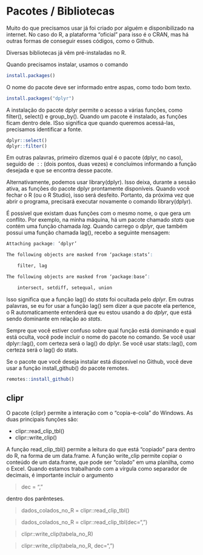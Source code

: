 # Pacotes / Bibliotecas

Muito do que precisamos usar já foi criado por alguém e disponibilizado na internet. No caso do R, a plataforma "oficial" para isso é o CRAN, mas há outras formas de conseguir esses códigos, como o Github.

Diversas bibliotecas já vêm pré-instaladas no R.

Quando precisamos instalar, usamos o comando

```r
install.packages()
```

O nome do pacote deve ser informado entre aspas, como todo bom texto.

```r
install.packages("dplyr")
```

A instalação do pacote dplyr permite o acesso a várias funções, como filter(), select() e group_by(). Quando um pacote é instalado, as funções ficam dentro dele. ISso significa que quando queremos acessá-las, precisamos identificar a fonte.

```r
dplyr::select()
dplyr::filter()
```

Em outras palavras, primeiro dizemos qual é o pacote (dplyr, no caso), seguido de $::$ (dois pontos, duas vezes) e concluímos informando a função desejada e que se encontra desse pacote.

Alternativamente, podemos usar library(dplyr). Isso deixa, durante a sessão ativa, as funções do pacote dplyr prontamente disponíveis. Quando você fechar o R (ou o R Studio), isso será desfeito. Portanto, da próxima vez que abrir o programa, precisará executar novamente o comando library(dplyr).

É possível que existam duas funções com o mesmo nome, o que gera um conflito. Por exemplo, na minha máquina, há um pacote chamado _stats_ que contém uma função chamada _lag_. Quando carrego o _dplyr_, que também possui uma função chamada lag(), recebo a seguinte mensagem:

```r
Attaching package: ‘dplyr’

The following objects are masked from ‘package:stats’:

    filter, lag

The following objects are masked from ‘package:base’:

    intersect, setdiff, setequal, union
```

Isso significa que a função lag() do _stats_ foi ocultada pelo _dplyr_. Em outras palavras, se eu for usar a função lag() sem dizer a que pacote ela pertence, o R automaticamente entenderá que eu estou usando a do _dplyr_, que está sendo dominante em relação ao _stats_.

Sempre que você estiver confuso sobre qual função está dominando e qual está oculta, você pode incluir o nome do pacote no comando. Se você usar dplyr::lag(), com certeza será o lag() do dplyr. Se você usar stats::lag(), com certeza será o lag() do stats.

Se o pacote que você deseja instalar está disponível no Github, você deve usar a função install_github() do pacote remotes.

```r
remotes::install_github()
```


## clipr

O pacote {clipr} permite a interação com o "copia-e-cola" do Windows. As duas principais funções são: 

- clipr::read_clip_tbl()
- clipr::write_clip()

A função read_clip_tbl() permite a leitura do que está "copiado" para dentro do R, na forma de um data.frame. A função write_clip permite copiar o conteúdo de um data.frame, que pode ser "colado" em uma planilha, como o Excel. Quando estamos trabalhando com a vírgula como separador de decimais, é importante incluir o argumento 

> dec = ","

dentro dos parênteses.

> dados_colados_no_R = clipr::read_clip_tbl()

> dados_colados_no_R = clipr::read_clip_tbl(dec=",")

> clipr::write_clip(tabela_no_R)

> clipr::write_clip(tabela_no_R, dec=",")

